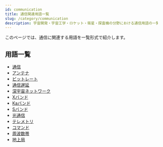 ```yaml
---
id: communication
title: 通信関連用語一覧
slug: /category/communication
description: 宇宙開発・宇宙工学・ロケット・衛星・探査機の分野における通信用語の一覧です．意味・定義・概要・説明ページへと移ることができます．
---
```



<Head>
  <script type="application/ld+json">
    {`{
      "@context": "https://schema.org",
      "@type": "DefinedTerm",
      "name": "通信関連用語一覧",
      "inDefinedTermSet": "https://www.space-portal.org",
      "termCode": "category/communication",
      "description": "宇宙開発・宇宙工学・ロケット・衛星・探査機の分野における通信用語の一覧です．意味・定義・概要・説明ページへと移ることができます．",
      "url": "https://www.space-portal.org/docs/category/communication"
    }`}
  </script>
</Head>

このページでは、通信に関連する用語を一覧形式で紹介します。

## 用語一覧

- [通信](/docs/communication/communication/)
- [アンテナ](/docs/communication/technology/antenna/)
- [ビットレート](/docs/communication/technology/bit-rate/)
- [通信遅延](/docs/communication/technology/communication-delay/)
- [深宇宙ネットワーク](/docs/communication/system/dsn/)
- [Xバンド](/docs/communication/technology/x-band/)
- [Kaバンド](/docs/communication/technology/ka-band.md/)
- [Sバンド](/docs/communication/technology/s-band.md/)
- [光通信](/docs/communication/type/optical-communication/)
- [テレメトリ](/docs/communication/system/telemetry/)
- [コマンド](/docs/communication/system/telemetry/)
- [周波数帯](/docs/communication/technology/frequency-band/)
- [地上局](/docs/communication/system/ground-station/)